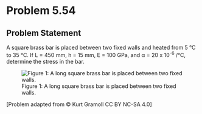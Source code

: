 # Problem 5.54 {.unnumbered}

## Problem Statement
A square brass bar is placed between two fixed walls and heated from 5 °C to 35 °C. If L = 450 mm, h = 15 mm, E = 100 GPa, and α = 20 x 10<sup>-6</sup> /°C, determine the stress in the bar.


![Figure 1: A long square brass bar is placed between two fixed walls. ](images/226.png){fig-alt="A long square brass bar is placed between two fixed walls. The bar has length L. The cross section is square with sides h."}

\[Problem adapted from © Kurt Gramoll CC BY NC-SA 4.0\]